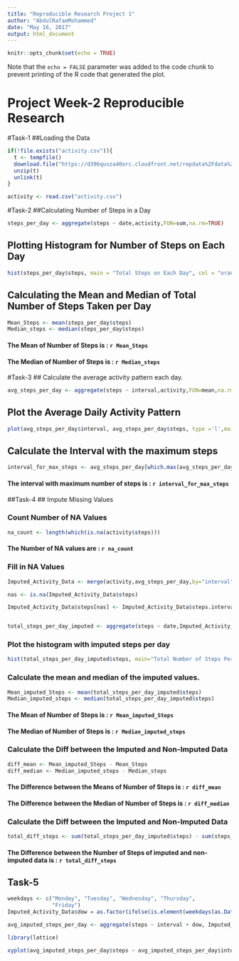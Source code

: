 ---
title: "Reproducible Research Project 1"
author: "AbdulRafaeMohammed"
date: "May 16, 2017"
output: html_document
---

```{r setup, include=FALSE}
knitr::opts_chunk$set(echo = TRUE)
```

Note that the `echo = FALSE` parameter was added to the code chunk to prevent printing of the R code that generated the plot.

# Project Week-2 Reproducible Research

#Task-1
##Loading the Data
```{r, echo=TRUE}
if(!file.exists("activity.csv")){
  t <- tempfile()
  download.file("https://d396qusza40orc.cloudfront.net/repdata%2Fdata%2Factivity.zip",t)
  unzip(t)
  unlink(t)
}

activity <- read.csv("activity.csv")
```


#Task-2
##Calculating Number of Steps in a Day

```{r, echo=TRUE}
steps_per_day <- aggregate(steps ~ date,activity,FUN=sum,na.rm=TRUE)
```


## Plotting Histogram for Number of Steps on Each Day

```{r,echo=TRUE}
hist(steps_per_day$steps, main = "Total Steps on Each Day", col = "orange",xlab = "Number of Days",ylab = "Number of Steps")
```

## Calculating the Mean and Median of Total Number of Steps Taken per Day
```{r,echo=TRUE}
Mean_Steps <- mean(steps_per_day$steps)
Median_steps <- median(steps_per_day$steps)
```

#### The Mean of Number of Steps is : ```r Mean_Steps```
#### The Median of Number of Steps is : ```r Median_steps```

#Task-3
## Calculate the average activity pattern each day.

```{r, echo=TRUE}
avg_steps_per_day <- aggregate(steps ~ interval,activity,FUN=mean,na.rm=TRUE)
```

## Plot the Average Daily Activity Pattern

```{r,echo=TRUE}
plot(avg_steps_per_day$interval, avg_steps_per_day$steps, type ='l',main = "Average Steps on Each Day by Interval", col = "orange",xlab = "Interval",ylab = "Number of Steps")
```

## Calculate the Interval with the maximum steps
```{r,echo=TRUE}
interval_for_max_steps <- avg_steps_per_day[which.max(avg_steps_per_day$steps),1]
```

#### The interval with maximum number of steps is : ```r interval_for_max_steps```

##Task-4
## Impute Missing Values

### Count Number of NA Values

```{r, echo=TRUE}
na_count <- length(which(is.na(activity$steps)))
```

#### The Number of NA values are : ```r na_count```

### Fill in NA Values

```{r, echo=TRUE}
Imputed_Activity_Data <- merge(activity,avg_steps_per_day,by="interval",suffixes = c("",".interval.mean"))

nas <- is.na(Imputed_Activity_Data$steps)

Imputed_Activity_Data$steps[nas] <- Imputed_Activity_Data$steps.interval.mean[nas]


total_steps_per_day_imputed <- aggregate(steps ~ date,Imputed_Activity_Data, sum)
```

### Plot the histogram with imputed steps per day

```{r ,echo=TRUE}
hist(total_steps_per_day_imputed$steps, main="Total Number of Steps Per Day",col= "orange",xlab="Number of Steps",ylab = "Count")
```


### Calculate the mean and median of the imputed values.

```{r,echo=TRUE}
Mean_imputed_Steps <- mean(total_steps_per_day_imputed$steps)
Median_imputed_steps <- median(total_steps_per_day_imputed$steps)
```

#### The Mean of Number of Steps is : ```r Mean_imputed_Steps```
#### The Median of Number of Steps is : ```r Median_imputed_steps```

### Calculate the Diff between the Imputed and Non-Imputed Data

```{r,echo=TRUE}
diff_mean <- Mean_imputed_Steps - Mean_Steps
diff_median <- Median_imputed_steps - Median_steps
```


#### The Difference between the Means of Number of Steps is : ```r diff_mean```
#### The Difference between the Median of Number of Steps is : ```r diff_median```


### Calculate the Diff between the Imputed and Non-Imputed Data

```{r,echo=TRUE}
total_diff_steps <- sum(total_steps_per_day_imputed$steps) - sum(steps_per_day$steps)
```

#### The Difference between the Number of Steps of imputed and non-imputed data is : ```r total_diff_steps```

## Task-5


```{r,echo=TRUE}
weekdays <- c("Monday", "Tuesday", "Wednesday", "Thursday", 
              "Friday")
Imputed_Activity_Data$dow = as.factor(ifelse(is.element(weekdays(as.Date(Imputed_Activity_Data$date)),weekdays), "Weekday", "Weekend"))

avg_imputed_steps_per_day <- aggregate(steps ~ interval + dow, Imputed_Activity_Data, mean)

library(lattice)

xyplot(avg_imputed_steps_per_day$steps ~ avg_imputed_steps_per_day$interval|avg_imputed_steps_per_day$dow, main="Average Number of Steps per Day by Interval",xlab="Interval", ylab="Number of Steps",layout=c(1,2), type="l",col="orange")
```

